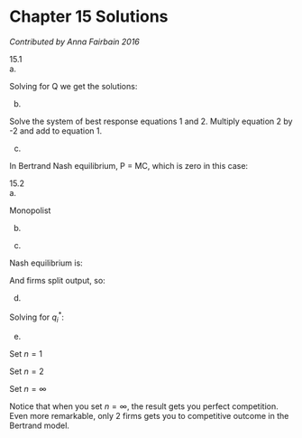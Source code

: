 # Chapter 15 Solutions {-}

*Contributed by Anna Fairbain 2016*

15.1  
a.  
\begin{align*}
P & = 150 - Q\\
\pi & = (150 - Q)Q - 0\\
\pi & = 150Q - Q^2\\
\frac{\partial\pi}{\partial Q} & = 150 - 2Q\\
0 & = 150 - 2Q\\
\end{align*}

Solving for Q we get the solutions:  

\begin{align*}
Q^* & = 75\\
P^* & = 150 - 75\\
P^*& = \$75\\
\pi & = 75*75 - 0\\
\pi & = \$5,625\\
\end{align*}

b.  


\begin{align*}
Firm 1: \pi & = [150 - q_1 - q_2]q_1\\
\pi & = 150q_1 - q_1^2 - q_2q_1\\
\frac{\partial\pi}{\partial q_1} & = 150 - 2q_1 - q_2\\
0 & = 150 - 2q_1 - q_2 (1)\\
\end{align*}


\begin{align*}
Firm 2: \pi & = [150 - q_1 - q_2]q_2\\
\pi & = 150 - q_1q_2 - q_2^2\\
\frac{\partial\pi}{\partial q_2} & = 150 - q_1 - 2q_2\\
0 & = 150 - q_1 - 2q_2 (2)\\
\end{align*}


Solve the system of best response equations 1 and 2. Multiply equation 2 by -2 and add to equation 1.    

\begin{align*}
0 & = -150 + 3q_2\\
q_2* & = 50\\
q_1* & = 50\\
Q^* & = 100\\
P^* & = \$50\\
\pi_i & = \$2,500\\
\end{align*}

c.  

In Bertrand Nash equilibrium, P = MC, which is zero in this case:  

\begin{align*}
P & = 0 \rightarrow Q = 150\\
q_1 & = q_2 = \frac{Q}{2} = 75\\
\pi_1 & = \pi_2 = 0\\
\end{align*}

15.2  
a.  

Monopolist  

\begin{align*}
\pi & = (a - bQ)Q - C*Q\\
\pi & = aQ - bQ^2 - CQ\\
\frac{\partial\pi}{\partial Q} & = a - 2bQ - c \\
0 & = a - 2bQ - c\\
\end{align*}

\begin{align*}
Q^* & = \frac{a - c}{2b}\\
P & = a - b(\frac{a - c}{2b})\\
P & = a - \frac{(a - c)}{2}\\
P^* & = \frac{a}{2} + \frac{c}{2}\\
\pi & = (\frac{a + c}{2})(\frac{a - c}{2b}) - c(\frac{a - c}{2b})\\
\end{align*}

b.  

\begin{align*}
\pi_1 & = [a - b(q_1 + q_2)]q_1 - Cq_1\\
\pi_1 & = aq_1 - bq_1^2 -bq_1q_2 - Cq_1\\
\frac{\partial \pi_1}{\partial q_1} & = a - 2bq_1 - bq_2 - C\\
0 & = a - 2bq_1 - bq_2 - C\\
\end{align*}

\begin{align*}
\pi_2 & = [a - b(q_1 + q_2)]q_2 - Cq_2\\
\pi_2 & = aq_2 - bq_1q_2 - bq_2^2 - Cq_2\\
\frac{\partial \pi_2}{\partial q_2} & = a - bq_1 - 2bq_2 - C\\
0 & = a - bq_1 - 2bq_2 - C\\
\end{align*}

\begin{align*}
0 & = a - 2bq_1 - bq_2 - C\\
0 & = -2a + 2bq_1 + 4bq_2 + 2C\\
0 & = -a + 3bq_2 + C\\
q_2^* & = \frac{a -c}{3b}\\
\end{align*}

\begin{align*}
0 & = a - bq_1 - 2b(\frac{a-c}{3b}) - c\\
0 & = a - bq_1 - \frac{2}{3}(a - c) - c\\
0 & = \frac{1}{3}a - bq_1 - \frac{1}{3}c\\
q_1^* & = \frac{a - c}{3b}\\
\end{align*}

\begin{align*}
P & = a - b\Big[\frac{2(a - c)}{3b}\Big]\\
P & = a - \frac{2}{3}(a - c)\\
P^* & = \frac{1}{3}a + \frac{2}{3}c\\
\end{align*}

\begin{align*}
Firm profit: \pi & = \frac{(a+2c)}{3}\frac{(a-c)}{3b} - \frac{c(a - c)}{3b}\\
Industry profit: \pi & = 2\Big[\frac{(a+2c)}{3}\frac{(a-c)}{3b} - \frac{c(a - c)}{3b}\Big]\\
Market output: Q & = q_1 + q_2 = \frac{2(a-c)}{3b}\\
\end{align*}

c.  

Nash equilibrium is:  

\begin{align*}
p_1 & = p_2 = C\\
C & = a - bQ\\
Q & = \frac{a - c}{b}\\
\end{align*}

And firms split output, so:  

\begin{align*}
q_1 & = q_2 = \frac{a -c}{2b}\\
\pi_1 & = 0 \\
\pi_2 & = 0 \\
\pi & = 0 \\
\end{align*}

d.  

\begin{align*}
\pi_i & = [a - b(q_1 + q_2 + ... + q_n)]q_i - Cq_i = 0\\
\frac{\partial \pi_i}{\partial q_i} & = a - bq_1 - bq_2 - ... - bq_{i-1} - bq_{i+1} - bq_n - 2bq_i - C = 0\\
0 & = a - \Sigma bq_i - bq_i - c\\
0 & = a - bq_i(n + 1) - c\\
\end{align*}

Solving for $q^*_i$:

\begin{align*}
q_i^* & = \frac{a - c}{b(n + 1)}\\
Q & = (\frac{n}{n + 1})(\frac{a - c}{b})\\
Q^* & = a - \frac{n}{n + 1}(a - c)\\
\end{align*}

\begin{align*}
Firm \pi & = \Big[a - (\frac{n}{n+1})(a - c)\Big]\frac{(a - c)}{b(n + 1)} - \frac{c(a - c)}{b(n + 1)}\\
Industry \pi & = n\Bigg[\bigg(a - (\frac{n}{n+1})(a - c)]\bigg)\frac{(a - c}{b(n + 1)} - \frac{c(a - c)}{b(n + 1)}\Bigg]\\
\end{align*}

e.  

Set $n=1$  

\begin{align*}
P & = a - \frac{1}{2}(a - c)\\
P^* & = \frac{a - c}{2}\\
q^* & = \frac{1}{2}(\frac{a - c}{b})\\
\end{align*}

Set $n=2$   

\begin{align*}
P & = a - \frac{2}{3}(a - c)\\
P^* & = \frac{a - 2c}{3}\\
q^* & = \frac{a - c}{3b}\\
\end{align*}

Set $n=\infty$  

\begin{align*}
P & = a - 1(a - c)\\
P^* & = c\\
Q & = (\frac{n}{n+1})(\frac{a - c}{b})\\
Q^* & = 1(\frac{a - c}{b})\\
\end{align*}

Notice that when you set $n = \infty$, the result gets you perfect competition.  
Even more remarkable, only 2 firms gets you to competitive outcome in the Bertrand model.